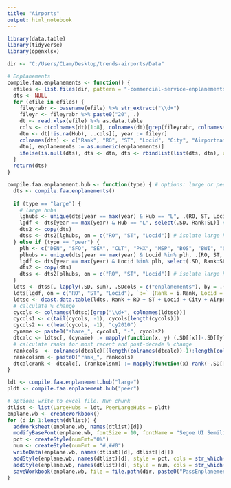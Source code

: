```yaml
---
title: "Airports"
output: html_notebook
---
```


```r
library(data.table)
library(tidyverse)
library(openxlsx)

dir <- "C:/Users/CLam/Desktop/trends-airports/Data"

# Enplanements
compile.faa.enplanements <- function() {
  efiles <- list.files(dir, pattern = "-commercial-service-enplanements.xlsx", full.names = T)
  dts <- NULL
  for (efile in efiles) {
    fileyrabr <- basename(efile) %>% str_extract("\\d+")
    fileyr <- fileyrabr %>% paste0("20", .)
    dt <- read.xlsx(efile) %>% as.data.table
    cols <- c(colnames(dt)[1:8], colnames(dt)[grep(fileyrabr, colnames(dt))])
    dtn <- dt[!is.na(Hub), ..cols][, year := fileyr]
    colnames(dtn) <- c("Rank", "RO", "ST", "Locid", "City", "Airportname", "SL", "Hub", "enplanements", "year")
    dtn[, enplanements := as.numeric(enplanements)]
    ifelse(is.null(dts), dts <- dtn, dts <- rbindlist(list(dts, dtn), use.names = T))
  }
  return(dts)
}

compile.faa.enplanement.hub <- function(type) { # options: large or peer
  dts <- compile.faa.enplanements()
  
  if (type == "large") {
    # large hubs
    lghubs <- unique(dts[year == max(year) & Hub == "L", .(RO, ST, Locid)]) # current large hubs data table
    lgdf <- dts[year == max(year) & Hub == "L", select(.SD, Rank:SL)] # current large hub 'template' You can use dplyr methods within data.table!
    dts2 <- copy(dts)
    dtss <- dts2[lghubs, on = c("RO", "ST", "Locid")] # isolate large hubs data
  } else if (type == "peer") {
    plh <- c("DEN", "SFO", "SEA", "CLT", "PHX", "MSP", "BOS", "BWI", "SAN", "TPA", "PDX") # Locid
    plhubs <- unique(dts[year == max(year) & Locid %in% plh, .(RO, ST, Locid)]) # peer large hubs data table
    lgdf <- dts[year == max(year) & Locid %in% plh, select(.SD, Rank:SL)] # current large hub 'template' You can use dplyr methods within data.table!
    dts2 <- copy(dts)
    dtss <- dts2[plhubs, on = c("RO", "ST", "Locid")] # isolate large hubs data
  }
  ldts <- dtss[, lapply(.SD, sum), .SDcols = c("enplanements"), by = .(RO, ST, Locid, year)] # reconcile data
  ldts[lgdf, on = c("RO", "ST", "Locid"), `:=` (Rank = i.Rank, Locid = i.Locid, City = i.City, Airportname = i.Airportname, SL = i.SL)] # join data
  ldtsc <- dcast.data.table(ldts, Rank + RO + ST + Locid + City + Airportname + SL ~ paste0("cy", year), value.var = "enplanements")
  # calculate % change
  cycols <- colnames(ldtsc)[grep("\\d+", colnames(ldtsc))]
  cycols1 <- c(tail(cycols, -1), cycols[length(cycols)])
  cycols2 <- c(head(cycols, -1), "cy2010")
  cyname <- paste0("share_", cycols1, "-", cycols2)
  dtcalc <- ldtsc[, (cyname) := mapply(function(x, y) (.SD[[x]]-.SD[[y]])/.SD[[y]], cycols1, cycols2, SIMPLIFY = F)]
  # calculate ranks for most recent and post-decade % change
  rankcols  <- colnames(dtcalc)[(length(colnames(dtcalc))-1):length(colnames(dtcalc))]
  rankcolsnm <- paste0("rank_", rankcols)
  dtcalcrank <- dtcalc[, (rankcolsnm) := mapply(function(x) rank(-.SD[[x]]), rankcols, SIMPLIFY = F)]
}
```

```r
ldt <- compile.faa.enplanement.hub("large")
pldt <- compile.faa.enplanement.hub("peer")
```

```r
# option: write to excel file. Run chunk
dtlist <- list(LargeHubs = ldt, PeerLargeHubs = pldt)
enplane.wb <- createWorkbook()
for (d in 1:length(dtlist)) {
  addWorksheet(enplane.wb, names(dtlist)[d])
  modifyBaseFont(enplane.wb, fontSize = 10, fontName = "Segoe UI Semilight")
  pct <- createStyle(numFmt="0%")
  num <- createStyle(numFmt = "#,##0")
  writeData(enplane.wb, names(dtlist)[d], dtlist[[d]])
  addStyle(enplane.wb, names(dtlist)[d], style = pct, cols = str_which(colnames(dtlist[[d]]), "^share_"), rows = c(2:(nrow(dtlist[[d]])+1)), gridExpand = T)
  addStyle(enplane.wb, names(dtlist)[d], style = num, cols = str_which(colnames(dtlist[[d]]), "^cy"), rows = c(2:(nrow(dtlist[[d]])+1)), gridExpand = T, stack = T)
  saveWorkbook(enplane.wb, file = file.path(dir, paste0("PassEnplanementsbyAirport_", Sys.Date(), ".xlsx")), overwrite = T)
}

```


